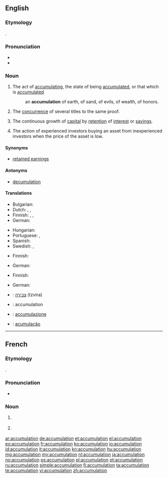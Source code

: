 ==English==

===Etymology===
{{etyl|la}} {{term|accumulatio|lang=la}}.

===Pronunciation===
* {{audio|en-us-accumulation.ogg|Audio (US)}}
* {{rhymes|eɪʃən}}

===Noun===
{{en-noun}}

# The act of [[accumulating]], the state of being [[accumulated]], or that which is [[accumulated]]
#: an '''accumulation''' of earth, of sand, of evils, of wealth, of honors.
# {{legal}} The [[concurrence]] of several titles to the same proof.
# {{accounting}} The continuous growth of [[capital]] by [[retention]] of [[interest]] or [[savings]].
# {{context|investment}} The action of experienced investors buying an asset from inexperienced investors when the price of the asset is low.

====Synonyms====
* {{sense|accounting}} [[retained earnings]]

====Antonyms====
* [[decumulation]]

====Translations====
{{trans-top|act of accumulating, the state of being accumulated}}
* Bulgarian: {{t|bg|натрупване}}
* Dutch: {{t+|nl|accumulatie|f}}, {{t|nl|opstapeling|f}}, {{t-|nl|opeenhoping|f}}
* Finnish: {{t-|fi|kertyminen}}, {{t|fi|kasaantuminen}}, {{t-|fi|akkumulaatio}}
* German: {{t+|de|Anhäufung|f}}
{{trans-mid}}
* Hungarian: {{t|hu|felhalmozás}}
* Portuguese: {{t+|pt|acumulação|f}}, {{t+|pt|acúmulo|m}}
* Spanish: {{t|es|acumulación|f}}
* Swedish: {{t+|sv|ackumulation}}, {{t|sv|ackumulering}}
{{trans-bottom}}

{{trans-top|concurrence of several titles to the same proof}}
* Finnish: {{t|fi|konkurrenssi}}
{{trans-mid}}
* German: {{t+|de|Konkurrenz|f}}
{{trans-bottom}}

{{trans-top|continuous growth of capital by retention of interest or savings}}
* Finnish: {{t|fi|karttuminen}}
{{trans-mid}}
* German: {{t+|de|Anhäufung|f}}
{{trans-bottom}}

{{checktrans-top}}
* {{ttbc|he}}: [[צבירה]] (tzvira) {{f}}
* {{ttbc|ia}}: accumulation
* {{ttbc|it}}: [[accumulazione]]
* {{ttbc|pt}}: [[acumulação]]
{{trans-bottom}}

----

==French==

===Etymology===
{{etyl|la|fr}} {{term|accumulatio|lang=la}}.

===Pronunciation===
* {{IPA|/a.ky.my.la.sjɔ̃/|lang=fr}}

===Noun===
{{fr-noun|f}}

# {{l|en|accumulation}} {{gloss|action of accumulating}}
# {{l|en|accumulation}} {{gloss|result of accumulating}}

[[ar:accumulation]]
[[de:accumulation]]
[[et:accumulation]]
[[el:accumulation]]
[[eo:accumulation]]
[[fr:accumulation]]
[[ko:accumulation]]
[[io:accumulation]]
[[id:accumulation]]
[[it:accumulation]]
[[kn:accumulation]]
[[hu:accumulation]]
[[mg:accumulation]]
[[my:accumulation]]
[[nl:accumulation]]
[[ja:accumulation]]
[[no:accumulation]]
[[ps:accumulation]]
[[pl:accumulation]]
[[pt:accumulation]]
[[ru:accumulation]]
[[simple:accumulation]]
[[fi:accumulation]]
[[ta:accumulation]]
[[te:accumulation]]
[[vi:accumulation]]
[[zh:accumulation]]